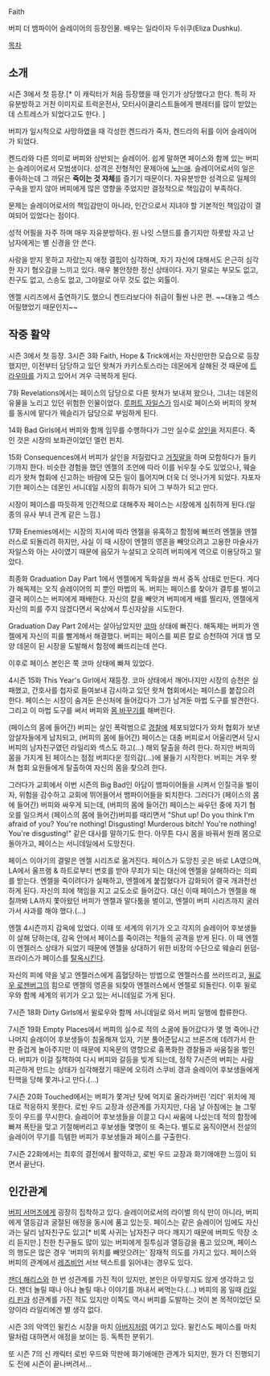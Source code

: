 Faith

버피 더 뱀파이어 슬레이어의 등장인물. 배우는 일라이자 두쉬쿠(Eliza Dushku).

[[목차]]
== 소개 ==
시즌 3에서 첫 등장.[* 이 캐릭터가 처음 등장했을 때 인기가 상당했다고 한다. 특히 자유분방하고 거친 이미지로 트럭운전사, 모터사이클리스트들에게 팬레터를 많이 받았는데 스트레스가 되었다고도 한다. ]

버피가 일시적으로 사망하였을 때 각성한 켄드라가 죽자, 켄드라의 뒤를 이어 슬레이어가 되었다.

켄드라와 다른 의미로 버피와 상반되는 슬레이어. 쉽게 말하면 페이스와 함께 있는 버피는 슬레이어로서 모범생이다. 성격은 전형적인 문제아에 [[노는애]]. 슬레이어로서의 일은 좋아하는데 그 까닭은 '''죽이는 것 자체'''를 즐기기 때문이다. 자유분방한 성격으로 일체의 구속을 받지 않아 버피에게 많은 영향을 주었지만 결정적으로 책임감이 부족하다.

문제는 슬레이어로서의 책임감만이 아니라, 인간으로서 지녀야 할 기본적인 책임감이 결여되어 있었다는 점이다.

성적 어필을 자주 하며 매우 자유분방하다. 원 나잇 스탠드를 즐기지만 하룻밤 자고 난 남자에게는 별 신경을 안 쓴다.

사랑을 받지 못하고 자랐는지 애정 결핍이 심각하며, 자기 자신에 대해서도 은근히 심각한 자기 혐오감을 느끼고 있다. 매우 불안정한 정신 상태이다. 자기 말로는 부모도 없고, 친구도 없고, 스승도 없고, 그야말로 아무 것도 없는 외톨이.

엔젤 시리즈에서 출연하기도 했으니 켄드라보다야 취급이 훨씬 나은 편. ~~대놓고 섹스 어필했었기 때문인지~~ 

== 작중 활약 ==
시즌 3에서 첫 등장. 3시즌 3화 Faith, Hope & Trick에서는 자신만만한 모습으로 등장했지만, 이전부터 담당하고 있던 왓쳐가 카키스토스라는 데몬에게 살해된 것 때문에 [[트라우마]]를 가지고 있어서 겨우 극복하게 된다.

7화 Revelations에서는 페이스의 담당으로 다른 왓쳐가 보내져 왔으나, 그녀는 데몬의 유물을 노리고 있던 위험한 인물이었다. [[루퍼트 자일스]]가 임시로 페이스와 버피의 왓쳐를 동시에 맡다가 웨슬리가 담당으로 부임하게 된다.

14화 Bad Girls에서 버피와 함께 임무를 수행하다가 그만 실수로 [[살인]]을 저지른다. 죽인 것은 시장의 보좌관이었던 앨런 핀치.

15화 Consequences에서 버피가 살인을 저질렀다고 [[거짓말]]을 하며 모함하다가 들키기까지 한다. 비슷한 경험을 했던 엔젤의 조언에 따라 이를 뉘우칠 수도 있었으나, 웨슬리가 왓쳐 협회에 신고하는 바람에 모든 일이 틀어지며 더욱 더 엇나가게 되었다. 자포자기한 페이스는 데몬인 서니데일 시장의 휘하가 되어 그 부하가 되고 만다.

시장이 페이스를 따듯하게 인간적으로 대해주자 페이스는 시장에게 심취하게 된다.(일종의 유사 부녀 관계 같은 느낌.)

17화 Enemies에서는 시장의 지시에 따라 엔젤을 유혹하고 함정에 빠뜨려 엔젤을 엔젤러스로 되돌리려 하지만, 사실 이 때 시장이 엔젤의 영혼을 빼앗으려고 고용한 마술사가 자일스와 아는 사이였기 때문에 음모가 누설되고 오히려 버피에게 역으로 이용당하고 말았다.

최종화 Graduation Day Part 1에서 엔젤에게 독화살을 쏴서 중독 상태로 만든다. 게다가 해독제는 오직 슬레이어의 피 뿐인 마법의 독. 버피는 페이스를 찾아가 결투를 벌이고 결국 페이스는 버피에게 패배한다. 자신의 칼을 빼앗겨 버피에게 배를 찔리자, 엔젤에게 자신의 피를 주지 않겠다면서 옥상에서 투신자살을 시도한다.

Graduation Day Part 2에서는 살아남았지만 [[코마]] 상태에 빠진다. 해독제는 버피가 엔젤에게 자신의 피를 빨게해서 해결했다. 버피는 페이스를 찌른 칼로 승천하여 거대 뱀 모양 데몬이 된 시장을 도발해서 함정에 빠뜨리는데 쓴다.

이후로 페이스 본인은 쭉 코마 상태에 빠져 있었다.

4시즌 15화 This Year's Girl에서 재등장. 코마 상태에서 깨어나지만 시장의 승천은 실패했고, 간호사를 첩자로 들여보내 감시하고 있던 왓쳐 협회에서는 페이스를 붙잡으려 한다. 페이스는 시장이 숨겨둔 은신처에 들어갔다가 그가 남겨둔 마법 도구를 발견한다. 그리고 이 마법 도구를 써서 버피와 [[몸 바꾸기]]를 해버린다.

(페이스의 몸에 들어간) 버피는 살인 폭력범으로 [[경찰]]에 체포되었다가 와처 협회가 보낸 암살자들에게 납치되고, (버피의 몸에 들어간) 페이스는 대충 버피로서 어울리면서 당시 버피의 남자친구였던 라일리와 섹스도 하고(…) 해외 탈출을 하려 한다. 하지만 버피의 몸을 가지게 된 페이스는 점점 버피다운 정의감(…)에 물들기 시작한다. 버피는 겨우 왓쳐 협회 요원들에게 탈출하여 자신의 몸을 찾으려 한다.

그러다가 교회에서 이번 시즌의 Big Bad인 아담이 뱀파이어들을 시켜서 인질극을 벌이자, 위험을 감수하고 교회에 뛰어들어서 뱀파이어들을 퇴치한다. 그러다가 (페이스의 몸에 들어간) 버피와 싸우게 되는데, (버피의 몸에 들어간) 페이스는 싸우던 중에 자기 혐오를 일으켜서 (페이스의 몸에 들어간)버피를 때리면서 "Shut up! Do you think I'm afraid of you? You're nothing! Disgusting! Murderous bitch! You're nothing! You're disgusting!" 같은 대사를 말하기도 한다. 아무튼 다시 몸을 바꿔서 원래 몸으로 돌아가고, 페이스는 서니데일에서 도망친다.

페이스 이야기의 결말은 엔젤 시리즈로 옮겨진다. 페이스가 도망친 곳은 바로 LA였으며, LA에서 울프램 & 하트로부터 변호를 받아 무죄가 되는 대신에 엔젤을 살해하라는 의뢰를 받는다. 엔젤을 죽이려다가 실패하고, 엔젤에게 붙잡혔다가 감화되어 결국 개과천선하게 된다. 자신의 죄에 책임을 지고 교도소로 들어갔다. 대신 이때 페이스가 엔젤을 해칠까봐 LA까지 쫓아왔던 버피가 엔젤과 말다툼을 벌이고, 엔젤이 버피 시리즈까지 굴러가서 사과를 해야 했다.(…)

엔젤 4시즌까지 감옥에 있었다. 이때 또 세계의 위기가 오고 각지의 슬레이어 후보생들이 살해 당하는데, 감옥 안에서 페이스를 죽이려는 적들의 공격을 받게 된다. 이 때 엔젤이 엔젤러스 상태가 되었기 때문에 엔젤을 상대하기 위한 비장의 수단으로 웨슬리 윈덤-프라이스가 페이스를 [[탈옥]]시킨다.

자신의 피에 약을 넣고 엔젤러스에게 흡혈당하는 방법으로 엔젤러스를 쓰러뜨리고, [[윌로우 로젠버그]]의 힘으로 엔젤의 영혼을 되찾아 엔젤러스에서 엔젤로 되돌린다. 이후 윌로우와 함께 세계의 위기가 오고 있는 서니데일로 가게 된다.

7시즌 18화 Dirty Girls에서 윌로우와 함께 서니데일로 와서 버피 일행에 합류한다.

7시즌 19화 Empty Places에서 버피의 실수로 적의 소굴에 들어갔다가 몇 명 죽어나간 나머지 슬레이어 후보생들이 침울해져 있자, 기분 풀어준답시고 브론즈에 데려가서 한 판 즐겁게 놀아주지만 이 때문에 지옥문의 영향으로 흉폭화한 경찰들과 싸움질을 벌인다. 버피가 이걸 질책하여 다시 버피와 갈등을 빚게 되는데, 정작 7시즌의 버피는 사람 피곤하게 만드는 상태가 심각해졌기 때문에 오히려 스쿠비 갱과 슬레이어 후보생들에게 탄핵을 당해 쫓겨나고 만다.(…)

7시즌 20화 Touched에서는 버피가 쫓겨난 탓에 억지로 올라가버린 '리더' 위치에 제대로 적응하지 못한다. 로빈 우드 교장과 성관계를 가지지만, 다음 날 아침에는 늘 그렇듯이 우드를 무시한다. 슬레이어 후보생들을 이끌고 다시 싸움에 나섰는데 적의 함정에 빠져 폭탄을 맞고 기절해버리고 후보생들 몇명이 또 죽는다. 별도로 움직이면서 전설의 슬레이어 무기를 득템한 버피가 후보생들과 페이스를 구출한다.

7시즌 22화에서는 최후의 결전에서 활약하고, 로빈 우드 교장과 화기애애한 느낌이 되면서 끝난다.

== 인간관계 ==
[[버피 서머즈]]에게 굉장히 집착하고 있다. 슬레이어로서의 라이벌 의식 만이 아니라, 버피에게 열등감과 굴절된 애정을 동시에 품고 있는듯. 페이스는 같은 슬레이어 임에도 자신과는 달리 남자친구도 있고[* 비록 사귀는 남자친구 마다 깨지기 때문에 버피도 막장 소리 듣지만.] 친한 친구들도 많이 있는 버피에게 질투심과 열등감을 품고 있으며, 페이스의 행도은 많은 경우 '버피의 위치를 빼앗으려는' 잠재적 의도를 가지고 있다. 페이스와 버피의 관계에서 [[레즈비언]] 서브 텍스트를 읽어내는 경우도 있다.

[[잰더 해리스]]와 한 번 성관계를 가진 적이 있지만, 본인은 아무렇지도 않게 생각하고 있다. 잰더 놀릴 때나 아냐 놀릴 때나 이야기를 꺼내서 써먹는다.(…) 버피의 몸 일때 [[라일리 핀]]과 성관계를 가진 적도 있지만 이쪽도 역시 버피를 도발하는 것이 본 목적이었던 모양이라 라일리에겐 별 생각 없다.

시즌 3의 악역인 윌킨스 시장을 마치 [[아버지]]처럼 여기고 있다. 윌킨스도 페이스를 마치 딸처럼 대하면서 애정을 보이는 등. 독특한 분위기.

또 시즌 7의 신 캐릭터 로빈 우드와 막판에 화기애애한 관계가 되지만, 뭔가 더 진행되기도 전에 시즌이 끝나버려서...

